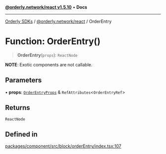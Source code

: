 [**@orderly.network/react v1.5.10**](/sdks/tech-doc/@orderly.network/react/README) • **Docs**

***

[Orderly SDKs](/sdks/tech-doc/packages) / [@orderly.network/react](/sdks/tech-doc/@orderly.network/react/README) / OrderEntry

# Function: OrderEntry()

> **OrderEntry**(`props`): `ReactNode`

**NOTE**: Exotic components are not callable.

## Parameters

• **props**: [`OrderEntryProps`](/sdks/tech-doc/@orderly.network/react/interfaces/OrderEntryProps) & `RefAttributes`\<`OrderEntryRef`\>

## Returns

`ReactNode`

## Defined in

[packages/component/src/block/orderEntry/index.tsx:107](https://github.com/OrderlyNetwork/js-sdk/blob/554ae704783e3b83c40bb234a899e8f02987d9b6/packages/component/src/block/orderEntry/index.tsx#L107)
